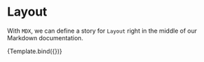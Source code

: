 
<Meta title="Components/Layout" component={Layout} />


# Layout

With `MDX`, we can define a story for `Layout` right in the middle of our Markdown documentation.

<Canvas>
  <Story
    name="Normal"
    args={{
      color:''
    }}
  >
    {Template.bind({})}
  </Story>
</Canvas>